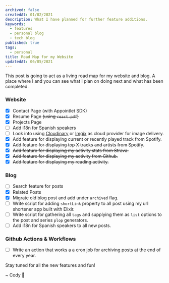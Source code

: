 ```yaml
---
archived: false
createdAt: 01/02/2021
description: What I have planned for further feature additions.
keywords:
  - features
  - personal blog
  - tech blog
published: true
tags:
  - personal
title: Road Map for my Website
updatedAt: 06/05/2021
---
```



This post is going to act as a living road map for my website and blog. A place where I and you can see what I plan on doing next and what has been completed.

### Website

- [x] Contact Page (with Appointlet SDK)
- [x] Resume Page ~~(using `react-pdf`)~~
- [x] Projects Page
- [ ] Add i18n for Spanish speakers
- [ ] Look into using [Cloudinary](https://cloudinary.com/) or [Imgix](https://www.imgix.com/) as cloud provider for image delivery.
- [x] Add feature for displaying current or recently played track from Spotify.
- [x] ~~Add feature for displaying top X tracks and artists from Spotify.~~
- [x] ~~Add feature for displaying my activity stats from Strava.~~
- [x] ~~Add feature for displaying my activity from Github.~~
- [x] ~~Add feature for displaying my reading activity.~~

### Blog

- [ ] Search feature for posts
- [x] Related Posts
- [x] Migrate old blog post and add under `archived` flag.
- [ ] Write script for adding `shortLink` property to all post using my url shortener app built with Elixir.
- [ ] Write script for gathering all `tags` and supplying them as `list` options to the post and series `plop` generators.
- [ ] Add i18n for Spanish speakers to all new posts.

### Github Actions & Workflows

- [ ] Write an action that works a a cron job for archiving posts at the end of every year.

Stay tuned for all the new features and fun!

<Signature>~ Cody 🚀</Signature>

